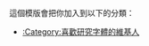 {{Userbox
  |border-c = #000
  |border-s = 1
  |id-c     = #ffffff
  |id-s     = 20
  |id-fc    = #000
  |info-c   = #00a0ff
  |info-s   = 9
  |info-fc  = #dcf0f0
  |id       = 字
  |info     = 這個用戶熱衷於研究及辨認'''[[字體|<span style="color:#fff;">'''字體'''</span>]]'''。
}}<includeonly>[[Category:喜歡研究字體的維基人|{{PAGENAME}}]]</includeonly>
<noinclude>
<p style="clear: both; padding-top: 2em">
這個模版會把你加入到以下的分類：
*[[:Category:喜歡研究字體的維基人]]
</p>
</noinclude>